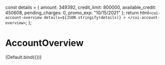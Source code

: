 
<Meta title="Components/AccountOverview" />

  const details = {
    amount: 349392,
    credit_limit: 800000,
    available_credit: 450608,
    pending_charges: 0,
    promo_exp: "10/15/2021"
  };
  return html`
    <cui-account-overview
      details=${JSON.stringify(details)}
    >
    </cui-account-overview>
  `;
};

# AccountOverview

<Canvas>
  <Story name="Default">
      {Default.bind({})}
  </Story>
</Canvas>
